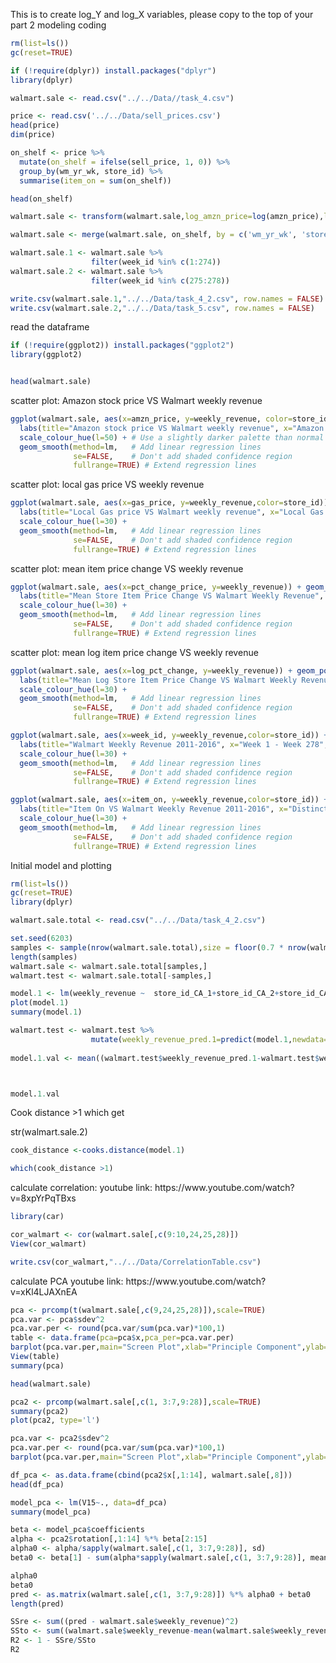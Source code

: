 
This is to create log_Y and log_X variables, please copy to the top of your part 2 modeling coding
```r
rm(list=ls())
gc(reset=TRUE)

if (!require(dplyr)) install.packages("dplyr")
library(dplyr)

walmart.sale <- read.csv("../../Data//task_4.csv")
```

```r
price <- read.csv('../../Data/sell_prices.csv')
head(price)
dim(price)
```

```r
on_shelf <- price %>% 
  mutate(on_shelf = ifelse(sell_price, 1, 0)) %>% 
  group_by(wm_yr_wk, store_id) %>% 
  summarise(item_on = sum(on_shelf))

head(on_shelf)
```


```r
walmart.sale <- transform(walmart.sale,log_amzn_price=log(amzn_price),log_weekly_revenue=log(weekly_revenue),log_gas_price = log(gas_price))

walmart.sale <- merge(walmart.sale, on_shelf, by = c('wm_yr_wk', 'store_id'))

walmart.sale.1 <- walmart.sale %>% 
                  filter(week_id %in% c(1:274))
walmart.sale.2 <- walmart.sale %>% 
                  filter(week_id %in% c(275:278))

write.csv(walmart.sale.1,"../../Data/task_4_2.csv", row.names = FALSE)
write.csv(walmart.sale.2,"../../Data/task_5.csv", row.names = FALSE)


```

read the dataframe
```r
if (!require(ggplot2)) install.packages("ggplot2")
library(ggplot2)


head(walmart.sale)

```

scatter plot: Amazon stock price VS Walmart weekly revenue
```r
ggplot(walmart.sale, aes(x=amzn_price, y=weekly_revenue, color=store_id)) + geom_point() +
  labs(title="Amazon stock price VS Walmart weekly revenue", x="Amazon stock price", y="Walmart weekly revenue")+
  scale_colour_hue(l=50) + # Use a slightly darker palette than normal
  geom_smooth(method=lm,   # Add linear regression lines
              se=FALSE,    # Don't add shaded confidence region
              fullrange=TRUE) # Extend regression lines
```

scatter plot: local gas price VS weekly revenue
```r
ggplot(walmart.sale, aes(x=gas_price, y=weekly_revenue,color=store_id)) + geom_point() +
  labs(title="Local Gas price VS Walmart weekly revenue", x="Local Gas Price", y="Walmart Weekly Revenue")+
  scale_colour_hue(l=30) + 
  geom_smooth(method=lm,   # Add linear regression lines
              se=FALSE,    # Don't add shaded confidence region
              fullrange=TRUE) # Extend regression lines
```

scatter plot: mean item price change VS weekly revenue
```r
ggplot(walmart.sale, aes(x=pct_change_price, y=weekly_revenue)) + geom_point() +
  labs(title="Mean Store Item Price Change VS Walmart Weekly Revenue", x="Mean Store Item Price Change", y="Walmart Weekly Revenue")+
  scale_colour_hue(l=30) + 
  geom_smooth(method=lm,   # Add linear regression lines
              se=FALSE,    # Don't add shaded confidence region
              fullrange=TRUE) # Extend regression lines

```

scatter plot: mean log item price change VS weekly revenue
```r
ggplot(walmart.sale, aes(x=log_pct_change, y=weekly_revenue)) + geom_point() +
  labs(title="Mean Log Store Item Price Change VS Walmart Weekly Revenue", x="Mean Log Store Item Price Change", y="Walmart Weekly Revenue")+
  scale_colour_hue(l=30) + 
  geom_smooth(method=lm,   # Add linear regression lines
              se=FALSE,    # Don't add shaded confidence region
              fullrange=TRUE) # Extend regression lines

```
```r
ggplot(walmart.sale, aes(x=week_id, y=weekly_revenue,color=store_id)) + geom_point() +
  labs(title="Walmart Weekly Revenue 2011-2016", x="Week 1 - Week 278", y="Walmart Weekly Revenue")+
  scale_colour_hue(l=30) + 
  geom_smooth(method=lm,   # Add linear regression lines
              se=FALSE,    # Don't add shaded confidence region
              fullrange=TRUE) # Extend regression lines
```

```r
ggplot(walmart.sale, aes(x=item_on, y=weekly_revenue,color=store_id)) + geom_point() +
  labs(title="Item On VS Walmart Weekly Revenue 2011-2016", x="Distinct Number of Items for Sale", y="Walmart Weekly Revenue")+
  scale_colour_hue(l=30) + 
  geom_smooth(method=lm,   # Add linear regression lines
              se=FALSE,    # Don't add shaded confidence region
              fullrange=TRUE) # Extend regression lines
```

Initial model and plotting
```r
rm(list=ls())
gc(reset=TRUE)
library(dplyr)

walmart.sale.total <- read.csv("../../Data/task_4_2.csv")

set.seed(6203)
samples <- sample(nrow(walmart.sale.total),size = floor(0.7 * nrow(walmart.sale.total)),replace=FALSE)
length(samples)
walmart.sale <- walmart.sale.total[samples,]
walmart.test <- walmart.sale.total[-samples,]

model.1 <- lm(weekly_revenue ~  store_id_CA_1+store_id_CA_2+store_id_CA_3+store_id_CA_4+store_id_TX_1+store_id_TX_2+store_id_TX_3+store_id_WI_1+store_id_WI_2+Cultural+Sporting+National+Religious+log_pct_change+amzn_price+item_on,data=walmart.sale)
plot(model.1)
summary(model.1)

walmart.test <- walmart.test %>% 
                  mutate(weekly_revenue_pred.1=predict(model.1,newdata=.,type="response"))  
      
model.1.val <- mean((walmart.test$weekly_revenue_pred.1-walmart.test$weekly_revenue)/walmart.test$weekly_revenue)



model.1.val


```

Cook distance >1 which get 


str(walmart.sale.2)



```r
cook_distance <-cooks.distance(model.1)

which(cook_distance >1)


```
calculate correlation:
youtube link: https://www.youtube.com/watch?v=8xpYrPqTBxs
```r

library(car)

cor_walmart <- cor(walmart.sale[,c(9:10,24,25,28)])
View(cor_walmart)

write.csv(cor_walmart,"../../Data/CorrelationTable.csv")
```


calculate PCA
youtube link: https://www.youtube.com/watch?v=xKl4LJAXnEA

```r
pca <- prcomp(t(walmart.sale[,c(9,24,25,28)]),scale=TRUE)
pca.var <- pca$sdev^2
pca.var.per <- round(pca.var/sum(pca.var)*100,1)
table <- data.frame(pca=pca$x,pca_per=pca.var.per)
barplot(pca.var.per,main="Screen Plot",xlab="Principle Component",ylab="Percent Variation")
View(table)
summary(pca)
```

```r
head(walmart.sale)
```


```r
pca2 <- prcomp(walmart.sale[,c(1, 3:7,9:28)],scale=TRUE)
summary(pca2)
plot(pca2, type='l')
```

```r
pca.var <- pca2$sdev^2
pca.var.per <- round(pca.var/sum(pca.var)*100,1)
barplot(pca.var.per,main="Screen Plot",xlab="Principle Component",ylab="Percent Variation")
```

```r
df_pca <- as.data.frame(cbind(pca2$x[,1:14], walmart.sale[,8]))
head(df_pca)
```

```r
model_pca <- lm(V15~., data=df_pca)
summary(model_pca)
```

```r
beta <- model_pca$coefficients
alpha <- pca2$rotation[,1:14] %*% beta[2:15]
alpha0 <- alpha/sapply(walmart.sale[,c(1, 3:7,9:28)], sd)
beta0 <- beta[1] - sum(alpha*sapply(walmart.sale[,c(1, 3:7,9:28)], mean)/sapply(walmart.sale[,c(1, 3:7,9:28)],sd))
```

```r
alpha0
beta0
pred <- as.matrix(walmart.sale[,c(1, 3:7,9:28)]) %*% alpha0 + beta0
length(pred)
```

```r
SSre <- sum((pred - walmart.sale$weekly_revenue)^2)
SSto <- sum((walmart.sale$weekly_revenue-mean(walmart.sale$weekly_revenue))^2)
R2 <- 1 - SSre/SSto
R2
```

